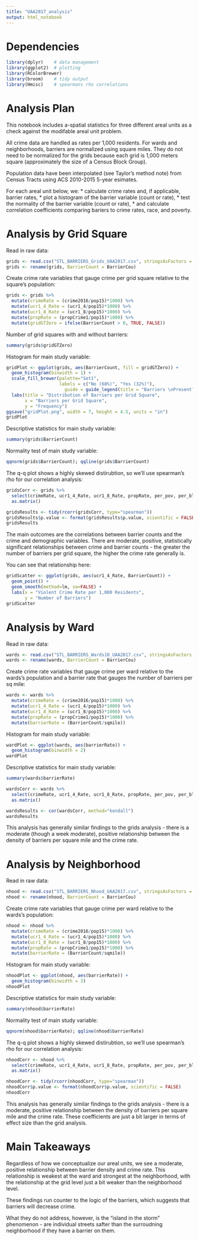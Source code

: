 ```yaml
---
title: "UAA2017_analysis"
output: html_notebook
---
```


# Dependencies

```r
library(dplyr)    # data management
library(ggplot2)  # plotting
library(RColorBrewer)
library(broom)    # tidy output
library(Hmisc)    # spearmans rho correlations
```

# Analysis Plan

This notebook includes a-spatial statistics for three different areal units as a check against the modifable areal unit problem.

All crime data are handled as rates per 1,000 residents. For wards and neighborhoods, barriers are normalized using square miles. They do not need to be normalized for the grids because each grid is 1,000 meters square (approximately the size of a Census Block Group).

Population data have been interpolated (see Taylor's method note) from Census Tracts using ACS 2010-2015 5-year esimates.

For each areal unit below, we:
  * calculate crime rates and, if applicable, barrier rates,
  * plot a histogram of the barrier variable (count or rate),
  * test the normality of the barrier variable (count or rate),
  * and calculate correlation coefficients comparing bariers to crime rates, race, and poverty.

# Analysis by Grid Square

Read in raw data:

```r
grids <- read.csv("STL_BARRIERS_Grids_UAA2017.csv", stringsAsFactors = FALSE)
grids <- rename(grids, BarrierCount = BarrierCou)
```

Create crime rate variables that gauge crime per grid square relative to the square's population:

```r
grids <- grids %>%
  mutate(crimeRate = (crime2016/pop15)*1000) %>%
  mutate(ucr1_4_Rate = (ucr1_4/pop15)*1000) %>%
  mutate(ucr1_8_Rate = (ucr1_8/pop15)*1000) %>%
  mutate(propRate = (propCrime1/pop15)*1000) %>%
  mutate(gridGTZero = ifelse(BarrierCount > 0, TRUE, FALSE))
```

Number of grid squares with and without barriers:

```r
summary(grids$gridGTZero)
```

Histogram for main study variable:

```r
gridPlot <- ggplot(grids, aes(BarrierCount, fill = gridGTZero)) +
  geom_histogram(binwidth = 1) + 
  scale_fill_brewer(palette="Set1", 
                    labels = c("No (68%)", "Yes (32%)"),
                      guide = guide_legend(title = "Barriers \nPresent?")) +
  labs(title = "Distribution of Barriers per Grid Square",
       x = "Barriers per Grid Square",
       y = "Frequency")
ggsave("gridPlot.png", width = 7, height = 4.5, units = "in")
gridPlot
```


Descriptive statistics for main study variable:

```r
summary(grids$BarrierCount)
```

Normality test of main study variable:

```r
qqnorm(grids$BarrierCount); qqline(grids$BarrierCount)
```

The q-q plot shows a highly skewed distirubtion, so we'll use spearman's rho for our correlation analysis:

```r
gridsCorr <- grids %>%
  select(crimeRate, ucr1_4_Rate, ucr1_8_Rate, propRate, per_pov, per_blk, BarrierCount) %>%
  as.matrix()

gridsResults <- tidy(rcorr(gridsCorr, type="spearman"))
gridsResults$p.value <- format(gridsResults$p.value, scientific = FALSE)
gridsResults
```

The main outcomes are the correlations between barrier counts and the crime and demographic variables. There are moderate, positive, statistically significant relationships between crime and barrier counts - the greater the number of barriers per grid square, the higher the crime rate generally is.

You can see that relationship here:

```r
gridScatter <- ggplot(grids, aes(ucr1_4_Rate, BarrierCount)) +
  geom_point() + 
  geom_smooth(method=lm, se=FALSE) +
  labs(x = "Violent Crime Rate per 1,000 Residents",
       y = "Number of Barriers")
gridScatter
```



# Analysis by Ward

Read in raw data:

```r
wards <- read.csv("STL_BARRIERS_Wards10_UAA2017.csv", stringsAsFactors = FALSE)
wards <- rename(wards, BarrierCount = BarrierCou)
```

Create crime rate variables that gauge crime per ward relative to the wards's population and a barrier rate that gauges the number of barriers per sq mile:

```r
wards <- wards %>%
  mutate(crimeRate = (crime2016/pop15)*1000) %>%
  mutate(ucr1_4_Rate = (ucr1_4/pop15)*1000) %>%
  mutate(ucr1_8_Rate = (ucr1_8/pop15)*1000) %>%
  mutate(propRate = (propCrime1/pop15)*1000) %>%
  mutate(barrierRate = (BarrierCount/sqmile))
```

Histogram for main study variable:

```r
wardPlot <- ggplot(wards, aes(barrierRate)) +
  geom_histogram(binwidth = 2)
wardPlot
```

Descriptive statistics for main study variable:

```r
summary(wards$barrierRate)
```

```r
wardsCorr <- wards %>%
  select(crimeRate, ucr1_4_Rate, ucr1_8_Rate, propRate, per_pov, per_blk, barrierRate) %>%
  as.matrix()

wardsResults <- cor(wardsCorr, method="kendall")
wardsResults
```

This analysis has generally similar findings to the grids analysis - there is a moderate (though a week moderate), positive relationship between the density of barriers per square mile and the crime rate. 

# Analysis by Neighborhood

Read in raw data:

```r
nhood <- read.csv("STL_BARRIERS_Nhood_UAA2017.csv", stringsAsFactors = FALSE)
nhood <- rename(nhood, BarrierCount = BarrierCou)
```

Create crime rate variables that gauge crime per ward  relative to the wards's population:

```r
nhood <- nhood %>%
  mutate(crimeRate = (crime2016/pop15)*1000) %>%
  mutate(ucr1_4_Rate = (ucr1_4/pop15)*1000) %>%
  mutate(ucr1_8_Rate = (ucr1_8/pop15)*1000) %>%
  mutate(propRate = (propCrime1/pop15)*1000) %>%
  mutate(barrierRate = (BarrierCount/sqmile))
```

Histogram for main study variable:

```r
nhoodPlot <- ggplot(nhood, aes(barrierRate)) +
  geom_histogram(binwidth = 3)
nhoodPlot
```

Descriptive statistics for main study variable:

```r
summary(nhood$barrierRate)
```
Normality test of main study variable:

```r
qqnorm(nhood$barrierRate); qqline(nhood$barrierRate)
```

The q-q plot shows a highly skewed distirubtion, so we'll use spearman's rho for our correlation analysis:

```r
nhoodCorr <- nhood %>%
  select(crimeRate, ucr1_4_Rate, ucr1_8_Rate, propRate, per_pov, per_blk, barrierRate) %>%
  as.matrix()

nhoodCorr <- tidy(rcorr(nhoodCorr, type="spearman"))
nhoodCorr$p.value <- format(nhoodCorr$p.value, scientific = FALSE)
nhoodCorr
```

This analysis has generally similar findings to the grids analysis - there is a moderate, positive relationship between the density of barriers per square mile and the crime rate. These coefficients are just a bit larger in terms of effect size than the grid analysis.

# Main Takeaways

Regardless of how we conceptualize our areal units, we see a moderate, positive relationship between barrier density and crime rate. This relationship is weakest at the ward and strongest at the neighborhood, with the relationship at the grid level just a bit weaker than the neighborhood level.

These findings run counter to the logic of the barriers, which suggests that barriers will decrease crime. 

What they do not address, however, is the "island in the storm" phenomenon - are individual streets safter than the surroudning neighborhood if they have a barrier on them.
